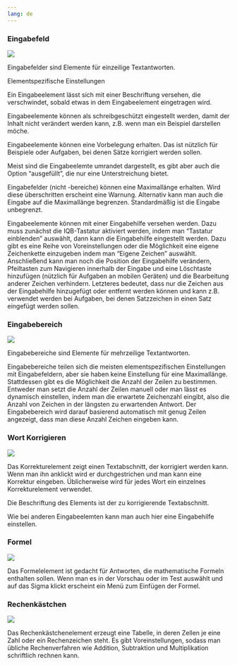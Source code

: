 ```yaml
---
lang: de
---
```


### Eingabefeld
![](Grafiken/eingabe_ef.png)

Eingabefelder sind Elemente für einzeilige Textantworten.

Elementspezifische Einstellungen

Ein Eingabeelement lässt sich mit einer Beschriftung versehen, die verschwindet, sobald etwas in dem Eingabeelement eingetragen wird.

Eingabeelemente können als schreibgeschützt eingestellt werden, damit der Inhalt nicht verändert werden kann, z.B. wenn man ein Beispiel darstellen möche.

Eingabeelemente können eine Vorbelegung erhalten. Das ist nützlich für Beispiele oder Aufgaben, bei denen Sätze korrigiert werden sollen.

Meist sind die Eingabeelemte umrandet dargestellt, es gibt aber auch die Option "ausgefüllt", die nur eine Unterstreichung bietet.

Eingabefelder (nicht -bereiche) können eine Maximallänge erhalten. Wird diese überschritten erscheint eine Warnung. Alternativ kann man auch die Eingabe auf die Maximallänge begrenzen. Standardmäßig ist die Eingabe unbegrenzt.

Eingabeelemente können mit einer Eingabehilfe versehen werden.  Dazu muss zunächst die IQB-Tastatur aktiviert werden, indem man "Tastatur einblenden" auswählt, dann kann die Eingabehilfe eingestellt werden. Dazu gibt es eine Reihe von Voreinstellungen oder die Möglichkeit eine eigene Zeichenkette einzugeben indem man "Eigene Zeichen" auswählt. Anschließend kann man noch die Position der Eingabehilfe verändern, Pfeiltasten zum Navigieren innerhalb der Eingabe und eine Löschtaste hinzufügen (nützlich für Aufgaben an mobilen Geräten) und die Bearbeitung anderer Zeichen verhindern. Letzteres bedeutet, dass nur die Zeichen aus der Eingabehilfe hinzugefügt oder entfernt werden können und kann z.B. verwendet werden bei Aufgaben, bei denen Satzzeichen in einen Satz eingefügt werden sollen.


### Eingabebereich
![](Grafiken/eingabe_eb.png)

Eingabebereiche sind Elemente für mehrzeilige Textantworten.

Eingabebereiche teilen sich die meisten elementspezifischen Einstellungen mit Eingabefeldern, aber sie haben keine Einstellung für eine Maximallänge. Stattdessen gibt es die Möglichkeit die Anzahl der Zeilen zu bestimmen. Entweder man setzt die Anzahl der Zeilen manuell oder man lässt es dynamisch einstellen, indem man die erwartete Zeichenzahl eingibt, also die Anzahl von Zeichen in der längsten zu erwartenden Antwort. Der Eingabebereich wird darauf basierend automatisch mit genug Zeilen angezeigt, dass man diese Anzahl Zeichen eingeben kann.

### Wort Korrigieren
![](Grafiken/eingabe_korrigieren.png)

Das Korrekturelement zeigt einen Textabschnitt, der korrigiert werden kann. Wenn man ihn anklickt wird er durchgestrichen und man kann eine Korrektur eingeben. Üblicherweise wird für jedes Wort ein einzelnes Korrekturelement verwendet.

Die Beschriftung des Elements ist der zu korrigierende Textabschnitt.

Wie bei anderen Eingabeelemten kann man auch hier eine Eingabehilfe einstellen.

### Formel
![](Grafiken/eingabe_formel.png)

Das Formelelement ist gedacht für Antworten, die mathematische Formeln enthalten sollen. Wenn man es in der Vorschau oder im Test auswählt und auf das Sigma klickt erscheint ein Menü zum Einfügen der Formel.

### Rechenkästchen
![](Grafiken/eingabe_rechenkasten.png)

Das Rechenkästchenelement erzeugt eine Tabelle, in deren Zellen je eine Zahl oder ein Rechenzeichen steht. Es gibt Voreinstellungen, sodass man übliche Rechenverfahren wie Addition, Subtraktion und Multiplikation schriftlich rechnen kann.